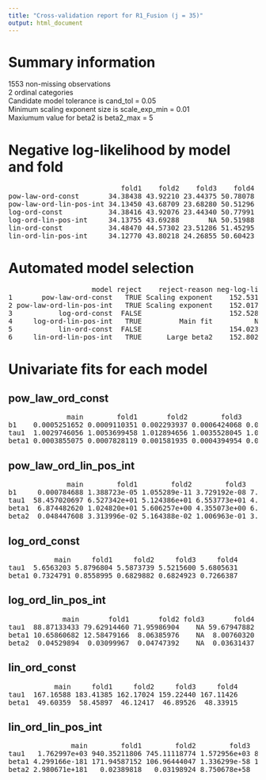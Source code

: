 ```yaml
---
title: "Cross-validation report for R1_Fusion (j = 35)"
output: html_document
---
```

# Summary information
1553 non-missing observations  
2 ordinal categories  
Candidate model tolerance is cand_tol = 0.05  
Minimum scaling exponent size is scale_exp_min = 0.01  
Maxiumum value for beta2 is beta2_max = 5  

# Negative log-likelihood by model and fold
<pre>
                           fold1    fold2    fold3    fold4  
pow-law-ord-const       34.38438 43.92210 23.44375 50.78078  
pow-law-ord-lin-pos-int 34.13450 43.68709 23.68280 50.51296  
log-ord-const           34.38416 43.92076 23.44340 50.77991  
log-ord-lin-pos-int     34.13755 43.69288       NA 50.51988  
lin-ord-const           34.48470 44.57302 23.51286 51.45295  
lin-ord-lin-pos-int     34.12770 43.80218 24.26855 50.60423  
</pre>
# Automated model selection
<pre>
                    model reject    reject-reason neg-log-lik delta-neg-log-lik model-rank  
1       pow-law-ord-const   TRUE Scaling exponent    152.5310         0.5136660         NA  
2 pow-law-ord-lin-pos-int   TRUE Scaling exponent    152.0173         0.0000000         NA  
3           log-ord-const  FALSE                     152.5282         0.5108759          1  
4     log-ord-lin-pos-int   TRUE         Main fit          NA                NA         NA  
5           lin-ord-const  FALSE                     154.0235         2.0061837          2  
6     lin-ord-lin-pos-int   TRUE      Large beta2    152.8027         0.7853107         NA  
</pre>
# Univariate fits for each model
## pow_law_ord_const  
<pre>
              main        fold1       fold2        fold3       fold4  
b1    0.0005251652 0.0009110351 0.002293937 0.0006424068 0.001478419  
tau1  1.0029746056 1.0053699458 1.012894656 1.0035528045 1.008431535  
beta1 0.0003855075 0.0007828119 0.001581935 0.0004394954 0.001081107  
</pre>
## pow_law_ord_lin_pos_int  
<pre>
              main        fold1        fold2        fold3        fold4  
b1     0.000784688 1.388723e-05 1.055289e-11 3.729192e-08 7.940089e-04  
tau1  58.457020697 6.527342e+01 5.124386e+01 6.553773e+01 4.790782e+01  
beta1  6.874482620 1.024820e+01 5.606257e+00 4.355073e+00 6.340535e+00  
beta2  0.048447608 3.313996e-02 5.164388e-02 1.006963e-01 3.980083e-02  
</pre>
## log_ord_const  
<pre>
           main     fold1     fold2     fold3     fold4  
tau1  5.6563203 5.8796804 5.5873739 5.5215600 5.6805631  
beta1 0.7324791 0.8558995 0.6829882 0.6824923 0.7266387  
</pre>
## log_ord_lin_pos_int  
<pre>
             main       fold1       fold2 fold3       fold4  
tau1  88.87133433 79.62914460 71.95986904    NA 59.67947882  
beta1 10.65860682 12.58479166  8.06385976    NA  8.00760320  
beta2  0.04529894  0.03099967  0.04747392    NA  0.03631437  
</pre>
## lin_ord_const  
<pre>
           main     fold1     fold2     fold3     fold4  
tau1  167.16588 183.41385 162.17024 159.22440 167.11426  
beta1  49.60359  58.45897  46.12417  46.89526  48.33915  
</pre>
## lin_ord_lin_pos_int  
<pre>
               main        fold1        fold2        fold3        fold4  
tau1   1.762997e+03 940.35211806 745.11118774 1.572956e+03 842.25580916  
beta1 4.299166e-181 171.94587152 106.96444047 1.336299e-58 135.76543973  
beta2 2.980671e+181   0.02389818   0.03198924 8.750678e+58   0.02718428  
</pre>
